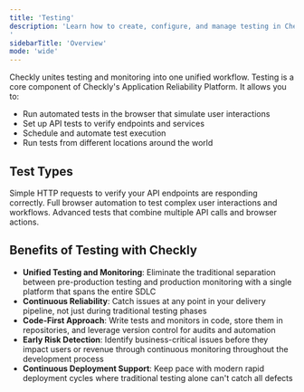 ```yaml
---
title: 'Testing'
description: 'Learn how to create, configure, and manage testing in Checkly.
'
sidebarTitle: 'Overview'
mode: 'wide'
---
```


Checkly unites testing and monitoring into one unified workflow. Testing is a core component of Checkly's Application Reliability Platform. It allows you to:

- Run automated tests in the browser that simulate user interactions
- Set up API tests to verify endpoints and services
- Schedule and automate test execution
- Run tests from different locations around the world

## Test Types
<AccordionGroup>
<Accordion title="API Tests">
Simple HTTP requests to verify your API endpoints are responding correctly.
</Accordion>
<Accordion title="Browser Tests">
Full browser automation to test complex user interactions and workflows.
</Accordion>
<Accordion title="Multi-step Tests">
Advanced tests that combine multiple API calls and browser actions.
</Accordion>
</AccordionGroup>

## Benefits of Testing with Checkly

- **Unified Testing and Monitoring**: Eliminate the traditional separation between pre-production testing and production monitoring with a single platform that spans the entire SDLC
- **Continuous Reliability**: Catch issues at any point in your delivery pipeline, not just during traditional testing phases
- **Code-First Approach**: Write tests and monitors in code, store them in repositories, and leverage version control for audits and automation
- **Early Risk Detection**: Identify business-critical issues before they impact users or revenue through continuous monitoring throughout the development process
- **Continuous Deployment Support**: Keep pace with modern rapid deployment cycles where traditional testing alone can't catch all defects

